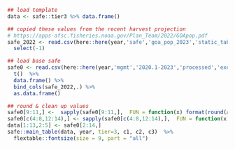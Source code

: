```r
## load template
data <- safe::tier3 %>% data.frame()

## copied these values from the recent harvest projection
# https://apps-afsc.fisheries.noaa.gov/Plan_Team/2022/GOApop.pdf
safe_2022 <- read.csv(here::here(year,'safe','goa_pop_2023','static_tables','safe_2022.csv'), header = FALSE) %>%
  select(-1)

## load base safe
safe0 <- read.csv(here::here(year,'mgmt','2020.1-2023','processed','exec_summ.csv')) %>% 
  t()  %>% 
  data.frame() %>%
  bind_cols(safe_2022,.) %>% 
  as.data.frame() 

## round & clean up values
safe0[9:11,] <-  sapply(safe0[9:11,],  FUN = function(x) format(round(as.numeric(x), 2), nsmall = 2))
safe0[c(4:8,12:14),] <- sapply(safe0[c(4:8,12:14),],  FUN = function(x) prettyNum(x,big.mark=','))
data[1:13,2:5] <- safe0[2:14,]
safe::main_table(data, year, tier=3, c1, c2, c3)  %>% 
  flextable::fontsize(size = 9, part = "all")
  
```
